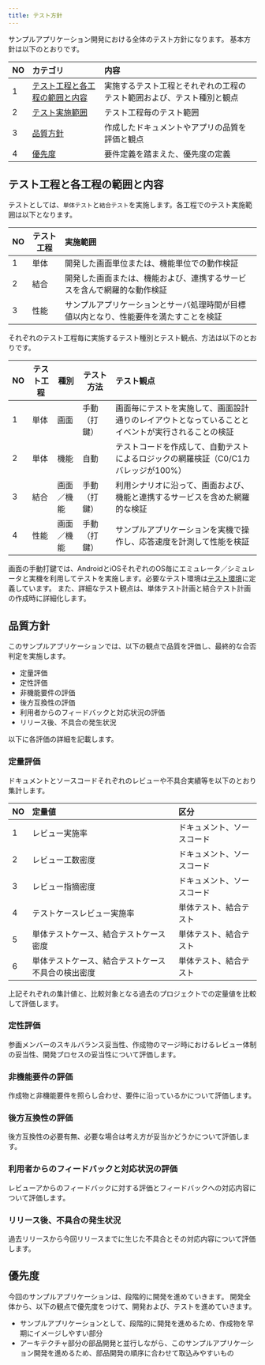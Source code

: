 ```yaml
---
title: テスト方針
---
```


サンプルアプリケーション開発における全体のテスト方針になります。
基本方針は以下のとおりです。

| NO | カテゴリ | 内容 |
| --- | :--- | :--- |
| 1 | [テスト工程と各工程の範囲と内容](#テスト工程と各工程の範囲と内容) | 実施するテスト工程とそれぞれの工程のテスト範囲および、テスト種別と観点 |
| 2 | [テスト実施範囲](#テスト実施範囲) | テスト工程毎のテスト範囲 |
| 3 | [品質方針](#品質方針) | 作成したドキュメントやアプリの品質を評価と観点 |
| 4 | [優先度](#優先度) | 要件定義を踏まえた、優先度の定義 |

## テスト工程と各工程の範囲と内容

テストとしては、`単体テスト`と`結合テスト`を実施します。各工程でのテスト実施範囲は以下となります。

| NO | テスト工程 | 実施範囲 |
| --- | --- | :--- |
| 1 | 単体 | 開発した画面単位または、機能単位での動作検証 |
| 2 | 結合 | 開発した画面または、機能および、連携するサービスを含んで網羅的な動作検証 |
| 3 | 性能 | サンプルアプリケーションとサーバ処理時間が目標値以内となり、性能要件を満たすことを検証 |

それぞれのテスト工程毎に実施するテスト種別とテスト観点、方法は以下のとおりです。

| NO | テスト工程 | 種別 | テスト方法 | テスト観点 |
| --- | --- | --- | --- | :--- |
| 1 | 単体 | 画面 | 手動（打鍵） | 画面毎にテストを実施して、画面設計通りのレイアウトとなっていることとイベントが実行されることの検証 |
| 2 | 単体 | 機能 | 自動 | テストコードを作成して、自動テストによるロジックの網羅検証（C0/C1カバレッジが100%） |
| 3 | 結合 | 画面／機能 | 手動（打鍵） | 利用シナリオに沿って、画面および、機能と連携するサービスを含めた網羅的な検証 |
| 4 | 性能 | 画面／機能 | 手動（打鍵） | サンプルアプリケーションを実機で操作し、応答速度を計測して性能を検証 |

画面の手動打鍵では、AndroidとiOSそれぞれのOS毎にエミュレータ／シミュレータと実機を利用してテストを実施します。必要なテスト環境は[テスト環境](test-environment)に定義しています。
また、詳細なテスト観点は、単体テスト計画と結合テスト計画の作成時に詳細化します。

## 品質方針

このサンプルアプリケーションでは、以下の観点で品質を評価し、最終的な合否判定を実施します。

- 定量評価
- 定性評価
- 非機能要件の評価
- 後方互換性の評価
- 利用者からのフィードバックと対応状況の評価
- リリース後、不具合の発生状況

以下に各評価の詳細を記載します。

### 定量評価

ドキュメントとソースコードそれぞれのレビューや不具合実績等を以下のとおり集計します。

| NO | 定量値 | 区分 |
| --- | :--- | :--- |
| 1 | レビュー実施率 | ドキュメント、ソースコード |
| 2 | レビュー工数密度 | ドキュメント、ソースコード |
| 3 | レビュー指摘密度 | ドキュメント、ソースコード |
| 4 | テストケースレビュー実施率 | 単体テスト、結合テスト |
| 5 | 単体テストケース、結合テストケース密度 | 単体テスト、結合テスト |
| 6 | 単体テストケース、結合テストケース不具合の検出密度 | 単体テスト、結合テスト |

上記それぞれの集計値と、比較対象となる過去のプロジェクトでの定量値を比較して評価します。

### 定性評価

参画メンバーのスキルバランス妥当性、作成物のマージ時におけるレビュー体制の妥当性、開発プロセスの妥当性について評価します。

### 非機能要件の評価

作成物と非機能要件を照らし合わせ、要件に沿っているかについて評価します。

### 後方互換性の評価

後方互換性の必要有無、必要な場合は考え方が妥当かどうかについて評価します。

### 利用者からのフィードバックと対応状況の評価

レビューアからのフィードバックに対する評価とフィードバックへの対応内容について評価します。

### リリース後、不具合の発生状況

過去リリースから今回リリースまでに生じた不具合とその対応内容について評価します。

## 優先度

今回のサンプルアプリケーションは、段階的に開発を進めていきます。
開発全体から、以下の観点で優先度をつけて、開発および、テストを進めていきます。

- サンプルアプリケーションとして、段階的に開発を進めるため、作成物を早期にイメージしやすい部分
- アーキテクチャ部分の部品開発と並行しながら、このサンプルアプリケーション開発を進めるため、部品開発の順序に合わせて取込みやすいもの
